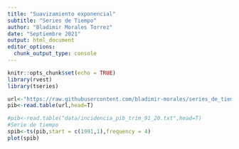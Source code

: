 ```yaml
---
title: "Suavizamiento exponencial"
subtitle: "Series de Tiempo"
author: "Bladimir Morales Torrez"
date: "Septiembre 2021"
output: html_document
editor_options: 
  chunk_output_type: console
---
```


```r
knitr::opts_chunk$set(echo = TRUE)
library(rvest)
library(tseries)
```

```r

url<-"https://raw.githubusercontent.com/bladimir-morales/series_de_tiempo/main/data/incidencia_pib_trim_91_20.txt"
pib<-read.table(url,head=T)

#pib<-read.table("data/incidencia_pib_trim_91_20.txt",head=T)
#Serie de tiempo
spib<-ts(pib,start = c(1991,1),frequency = 4)
plot(spib)
```

